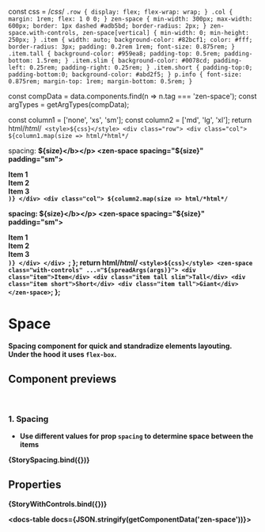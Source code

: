 const css = /*css*/ `
  .row {
    display: flex;
    flex-wrap: wrap;
  }
  .col {
    margin: 1rem;
    flex: 1 0 0;
  }
  zen-space {
    min-width: 300px;
    max-width: 600px;
    border: 1px dashed #adb5bd;
    border-radius: 2px;
  }
  zen-space.with-controls,
  zen-space[vertical] {
    min-width: 0;
    min-height: 250px;
  }
  .item {
    width: auto;
    background-color: #82bcf1;
    color: #fff;
    border-radius: 3px;
    padding: 0.2rem 1rem;
    font-size: 0.875rem;
  }
  .item.tall {
    background-color: #959ea8;
    padding-top: 0.5rem;
    padding-bottom: 1.5rem;
  }
  .item.slim {
    background-color: #0078cd;
    padding-left: 0.25rem;
    padding-right: 0.25rem;
  }
  .item.short {
    padding-top:0;
    padding-bottom:0;
    background-color: #abd2f5;
  }
  p.info {
    font-size: 0.875rem;
    margin-top: 1rem;
    margin-bottom: 0.5rem;
  }
`

const compData = data.components.find(n => n.tag === 'zen-space');
const argTypes = getArgTypes(compData);

<Meta title="Layout/Space" component="zen-space" argTypes={argTypes} />

  const column1 = ['none', 'xs', 'sm'];
  const column2 = ['md', 'lg', 'xl'];
  return html/*html*/`
    <style>${css}</style>
    <div class="row">
      <div class="col">
        ${column1.map(size => html/*html*/`
            <p class="info">spacing: <b>${size}</b></p>
            <zen-space spacing="${size}" padding="sm">
              <div class="item">Item 1</div>
              <div class="item">Item 2</div>
              <div class="item">Item 3</div>
            </zen-space>
        `)}
      </div>
      <div class="col">
        ${column2.map(size => html/*html*/`
            <p class="info">spacing: <b>${size}</b></p>
            <zen-space spacing="${size}" padding="sm">
              <div class="item">Item 1</div>
              <div class="item">Item 2</div>
              <div class="item">Item 3</div>
            </zen-space>
        `)}
      </div>
    </div>
  `;
};
  return html/*html*/ `
    <style>${css}</style>
    <zen-space class="with-controls" ...="${spreadArgs(args)}">
      <div class="item">Item</div>
      <div class="item tall slim">Tall</div>
      <div class="item short">Short</div>
      <div class="item tall">Giant</div>
    </zen-space>
  `;
};

# Space

Spacing component for quick and standradize elements layouting.<br/>
Under the hood it uses <code>flex-box</code>.

## Component previews

<br />

### 1. Spacing

- Use different values for prop `spacing` to determine space between the items

<Canvas>
  <Story
    name="sizes"
  >
    {StorySpacing.bind({})}
  </Story>
</Canvas>

## Properties

<Canvas>
  <Story
    name="default"
    args={{
      ...getDefaultArgs(argTypes),
    }}
  >
    {StoryWithControls.bind({})}
  </Story>
</Canvas>

<ArgsTable story="default" />

<docs-table docs={JSON.stringify(getComponentData('zen-space'))}></docs-table>
